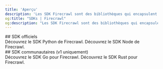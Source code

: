 ```yaml
---
title: 'Aperçu'
description: 'Les SDK Firecrawl sont des bibliothèques qui encapsulent l’API Firecrawl pour vous aider à extraire facilement des données depuis des sites web.'
og:title: "SDKs | Firecrawl"
og:description: "Les SDK Firecrawl sont des bibliothèques qui encapsulent l’API Firecrawl pour vous aider à extraire facilement des données depuis des sites web."
---
```


<div id="official-sdks">
  ## SDK officiels
</div>

<CardGroup cols={2}>
  <Card title="SDK Python" icon="python" href="fr/python">
    Découvrez le SDK Python de Firecrawl.
  </Card>

  <Card title="SDK Node" icon="node" href="fr/node">
    Découvrez le SDK Node de Firecrawl.
  </Card>
</CardGroup>

<div id="community-sdks-v1-only">
  ## SDK communautaires (v1 uniquement)
</div>

<CardGroup cols={2}>
  <Card title="SDK Go" icon="golang" href="fr/go">
    Découvrez le SDK Go pour Firecrawl.
  </Card>

  <Card title="SDK Rust" icon="rust" href="fr/rust">
    Découvrez le SDK Rust pour Firecrawl.
  </Card>
</CardGroup>